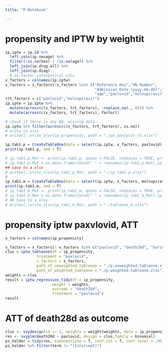```yaml
---
title: "R Notebook"

---
```


# propensity and IPTW by weightit

```r

ip.iptw = ip.id %>%
  left_join(ip.sexage) %>%
  filter(!is.na(Sex) | !is.na(age)) %>%
  left_join(ip.drug.all) %>%
  left_join(ip.diag) 
  # as.factor cateogorical cols
x_factors = colnames(ip.iptw)
x_factors = x_factors[!x_factors %in% c("Reference Key","HN Number",
                                        "Admission Date (yyyy-mm-dd)","Discharge Date (yyyy-mm-dd)",
                                        "age","paxlovid","molnupiravir", "dexamethasone", "baricitinib", "parkinsons")]
trt_factors = c("paxlovid","molnupiravir")
ip.iptw = ip.iptw %>%
  mutate(across(c(x_factors, trt_factors), ~replace_na(., 0))) %>%
  mutate(across(c(x_factors, trt_factors), factor))

# check if there is any NA, missing data
ip.iptw %>% filter(across(c(x_factors, trt_factors), is.na))
# write to xlsx
# writexl::write_xlsx(ip_propensity, path = "./ps_analysis_v5.xlsx")

ip.tab1.p = CreateTableOne(data = select(ip.iptw, x_factors, paxlovid), strata = "paxlovid", test = F)
print(ip.tab1.p, smd = T)

# ip.tab1.p.Mat <- print(ip.tab1.p, quote = FALSE, noSpaces = TRUE, printToggle = FALSE, smd = T)
# ip.tab1.p.Mat = as.data.frame(cbind(" " = rownames(ip.tab1.p.Mat),ip.tab1.p.Mat))
## Save to a xlsx
# writexl::write_xlsx(ip_tab1_p_Mat, path = "./ip.tab1.p.xlsx")
# 
ip.tab1.m = CreateTableOne(data = select(ip.iptw, x_factors, molnupiravir), strata = "molnupiravir", test = F)
print(ip.tab1.m, smd = T)
# ip_tab1_m_Mat <- print(ip_tab1_m, quote = FALSE, noSpaces = TRUE, printToggle = FALSE, smd = T)
# ip_tab1_m_Mat = as.data.frame(cbind(" " = rownames(ip_tab1_m_Mat),ip_tab1_m_Mat))
# ## Save to a xlsx
# writexl::write_xlsx(ip_tab1_m_Mat, path = "./tableone_m.xlsx")
```

# propensity iptw paxvlovid, ATT

```r
x_factors = colnames(ip_propensity)

x_factors = x_factors[! x_factors %in% c("paxlovid", "death28d", "baricitinib", "dexamethasone", "parkinsons")]
clus = iptw_tableone(df = ip_propensity, 
              treatment = "paxlovid",
              x_factors = x_factors,
              path_of_unweighted_tableone = "./p.unweighted.tableone.xlsx",
              path_of_weighted_tableone = "./p.weighted.tableone.xlsx")
weights = clus
result = iptw_regression_tidy(df = ip_propensity, 
                     weight = weights, 
                     outcome = "death28d",
                     treatment = "paxlovid")
result
```

# ATT of death28d as outcome

```r
clus <- svydesign(id =~ 1, weights = weight$weights, data = ip_propensity)
res <- svyglm(death28d ~ paxlovid, design = clus,family = binomial)
ps_holder = tidy(res, exponentiate = T, conf.int = T, conf.level = .95)
ps_holder %>% filter(term != "(Intercept)")
```




